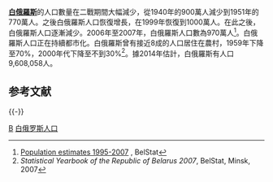 {{Historical populations
|title       = 歷回白俄羅斯人口普查
|type        = 
|align       = right
|width       = 
|footnote    = 1926-1939:二戰前白俄羅斯領土
|source      = 白俄羅斯國立統計委員會
|[[1926年蘇聯人口普查|1926]] |4985000
|1939 |5570000
|1959 |8031700
|1970 |8992200
|1979 |9532516
|[[1989年蘇聯人口普查|1989]] |10151806
|1999 |10045237
|2009 |9503807
}}
'''[[白俄羅斯|白俄羅斯]]'''的人口數量在二戰期間大幅減少，從1940年的900萬人減少到1951年的770萬人。之後白俄羅斯人口恢復增長，在1999年恢復到1000萬人。在此之後，白俄羅斯人口逐漸減少。2006年至2007年，白俄羅斯人口數為970萬人<ref name=pop>[http://belstat.gov.by/homep/en/indicators/population.php Population estimates 1995-2007] {{webarchive|url=https://archive.is/20121127033201/belstat.gov.by/homep/en/indicators/population.php |date=2012-11-27 }}, BelStat</ref>。白俄羅斯人口正在持續都市化。白俄羅斯曾有接近8成的人口居住在農村，1959年下降至70%，2000年代下降至不到30%<ref>''Statistical Yearbook of the Republic of Belarus 2007'', BelStat, Minsk, 2007</ref>。據2014年估計，白俄羅斯有人口9,608,058人。

== 参考文献 ==
{{Reflist}}

{{-}}
{{白俄罗斯主题}}
{{歐洲題目|人口}}

[[Category:欧洲各国人口|B]]
[[Category:白俄罗斯人口|]]